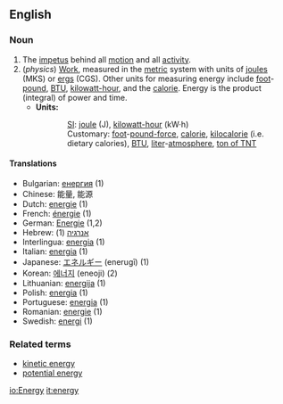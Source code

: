==English==

===Noun===
{{en-noun-irreg|energies}}

# The [[impetus]] behind all [[motion]] and all [[activity]].  
# (''physics'') [[Work]], measured in the [[metric]] system with units of [[joule]]s (MKS) or [[erg]]s (CGS).  Other units for measuring energy include [[foot]]-[[pound-force|pound]], [[BTU]], [[kilowatt-hour]], and the [[calorie]].  Energy is the product (integral) of power and time.
#*'''Units:'''
#::[[SI]]: [[joule]] (J), [[kilowatt-hour]] (kW·h)<!--in a strict sense, hours are not part of SI but are acceptable for use with SI-->
#::Customary: [[foot]]-[[pound-force]], [[calorie]], [[kilocalorie]] (i.e. dietary calories), [[BTU]], [[liter]]-[[atmosphere]], [[ton of TNT]] 

====Translations====
*Bulgarian: [[енергия]] {{f}} (1)
*Chinese: 能量, 能源
*Dutch: [[energie]] {{f}} (1)
*French: [[énergie]] {{f}} (1)
*German: [[Energie]] {{f}} (1,2)
*Hebrew: [[אנרגיה]] {{f}} (1)
*Interlingua: [[energia]] (1)
*Italian:  [[energia]] {{f}} (1)
*Japanese: [[エネルギー]] (enerugī) (1)
*Korean: [[에너지]] (eneoji) (2)
*Lithuanian: [[energija]] {{f}} (1)
*Polish: [[energia]] {{f}} (1)
*Portuguese: [[energia]] {{f}} (1)
*Romanian: [[energie]] {{f}} (1)
*Swedish: [[energi]] {{c}} (1)

===Related terms===
*[[kinetic energy]]
*[[potential energy]]

[[io:Energy]]
[[it:energy]]